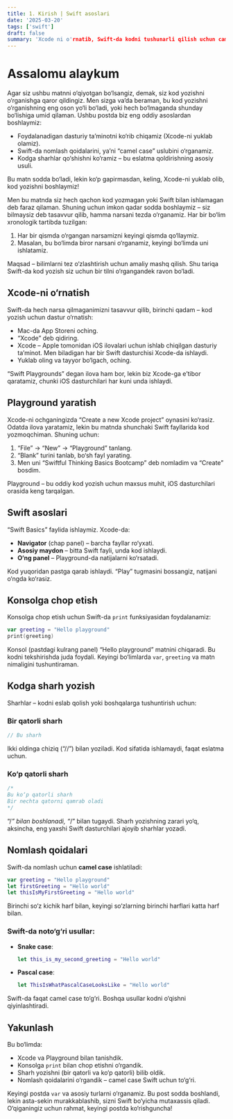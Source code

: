 ```yaml
---
title: 1. Kirish | Swift asoslari
date: '2025-03-20'
tags: ['swift']
draft: false
summary: 'Xcode ni o'rnatib, Swift-da kodni tushunarli qilish uchun camel case nomlash uslubi qo‘llaniladi. Shuningdek, sharhlar kodga eslatmalar kiritish va uni oson tushunish uchun muhim vositadir. Ushbu postda shu mavzularni ko‘rib chiqamiz.'
---
```

# Assalomu alaykum
Agar siz ushbu matnni o‘qiyotgan bo‘lsangiz, demak, siz kod yozishni o‘rganishga qaror qildingiz. Men sizga va’da beraman, bu kod yozishni o‘rganishning eng oson yo‘li bo‘ladi, yoki hech bo‘lmaganda shunday bo‘lishiga umid qilaman. Ushbu postda biz eng oddiy asoslardan boshlaymiz:

- Foydalanadigan dasturiy ta’minotni ko‘rib chiqamiz (Xcode-ni yuklab olamiz).
- Swift-da nomlash qoidalarini, ya’ni “camel case” uslubini o‘rganamiz.
- Kodga sharhlar qo‘shishni ko‘ramiz – bu eslatma qoldirishning asosiy usuli.

Bu matn sodda bo‘ladi, lekin ko‘p gapirmasdan, keling, Xcode-ni yuklab olib, kod yozishni boshlaymiz!

Men bu matnda siz hech qachon kod yozmagan yoki Swift bilan ishlamagan deb faraz qilaman. Shuning uchun imkon qadar sodda boshlaymiz – siz bilmaysiz deb tasavvur qilib, hamma narsani tezda o‘rganamiz. Har bir bo‘lim xronologik tartibda tuzilgan:

1. Har bir qismda o‘rgangan narsamizni keyingi qismda qo‘llaymiz.
2. Masalan, bu bo‘limda biror narsani o‘rganamiz, keyingi bo‘limda uni ishlatamiz.

Maqsad – bilimlarni tez o‘zlashtirish uchun amaliy mashq qilish. Shu tariqa Swift-da kod yozish siz uchun bir tilni o‘rgangandek ravon bo‘ladi.

## Xcode-ni o‘rnatish

Swift-da hech narsa qilmaganimizni tasavvur qilib, birinchi qadam – kod yozish uchun dastur o‘rnatish:

- Mac-da App Storeni oching.
- “Xcode” deb qidiring.
- Xcode – Apple tomonidan iOS ilovalari uchun ishlab chiqilgan dasturiy ta’minot. Men biladigan har bir Swift dasturchisi Xcode-da ishlaydi.
- Yuklab oling va tayyor bo‘lgach, oching.

“Swift Playgrounds” degan ilova ham bor, lekin biz Xcode-ga e’tibor qaratamiz, chunki iOS dasturchilari har kuni unda ishlaydi.

## Playground yaratish

Xcode-ni ochganingizda “Create a new Xcode project” oynasini ko‘rasiz. Odatda ilova yaratamiz, lekin bu matnda shunchaki Swift fayllarida kod yozmoqchiman. Shuning uchun:

1. “File” → “New” → “Playground” tanlang.
2. “Blank” turini tanlab, bo‘sh fayl yarating.
3. Men uni “Swiftful Thinking Basics Bootcamp” deb nomladim va “Create” bosdim.

Playground – bu oddiy kod yozish uchun maxsus muhit, iOS dasturchilari orasida keng tarqalgan.

## Swift asoslari

“Swift Basics” faylida ishlaymiz. Xcode-da:

- **Navigator** (chap panel) – barcha fayllar ro‘yxati.
- **Asosiy maydon** – bitta Swift fayli, unda kod ishlaydi.
- **O‘ng panel** – Playground-da natijalarni ko‘rsatadi.

Kod yuqoridan pastga qarab ishlaydi. “Play” tugmasini bossangiz, natijani o‘ngda ko‘rasiz.

## Konsolga chop etish

Konsolga chop etish uchun Swift-da `print` funksiyasidan foydalanamiz:

```swift
var greeting = "Hello playground"
print(greeting)
```

Konsol (pastdagi kulrang panel) “Hello playground” matnini chiqaradi. Bu kodni tekshirishda juda foydali. Keyingi bo‘limlarda `var`, `greeting` va matn nimaligini tushuntiraman.

## Kodga sharh yozish

Sharhlar – kodni eslab qolish yoki boshqalarga tushuntirish uchun:

### Bir qatorli sharh

```swift
// Bu sharh
```

Ikki oldinga chiziq (“//”) bilan yoziladi. Kod sifatida ishlamaydi, faqat eslatma uchun.

### Ko‘p qatorli sharh

```swift
/*
Bu ko‘p qatorli sharh
Bir nechta qatorni qamrab oladi
*/
```

“/*” bilan boshlanadi, “*/” bilan tugaydi. Sharh yozishning zarari yo‘q, aksincha, eng yaxshi Swift dasturchilari ajoyib sharhlar yozadi.

## Nomlash qoidalari

Swift-da nomlash uchun **camel case** ishlatiladi:

```swift
var greeting = "Hello playground"
let firstGreeting = "Hello world"
let thisIsMyFirstGreeting = "Hello world"
```

Birinchi so‘z kichik harf bilan, keyingi so‘zlarning birinchi harflari katta harf bilan.

### Swift-da noto‘g‘ri usullar:

- **Snake case**:
  ```swift
  let this_is_my_second_greeting = "Hello world"
  ```

- **Pascal case**:
  ```swift
  let ThisIsWhatPascalCaseLooksLike = "Hello world"
  ```

Swift-da faqat camel case to‘g‘ri. Boshqa usullar kodni o‘qishni qiyinlashtiradi.

## Yakunlash

Bu bo‘limda:

- Xcode va Playground bilan tanishdik.
- Konsolga `print` bilan chop etishni o‘rgandik.
- Sharh yozishni (bir qatorli va ko‘p qatorli) bilib oldik.
- Nomlash qoidalarini o‘rgandik – camel case Swift uchun to‘g‘ri.

Keyingi postda `var`  va asosiy turlarni o‘rganamiz. Bu post sodda boshlandi, lekin asta-sekin murakkablashib, sizni Swift bo‘yicha mutaxassis qiladi. O‘qiganingiz uchun rahmat, keyingi postda ko‘rishguncha!


